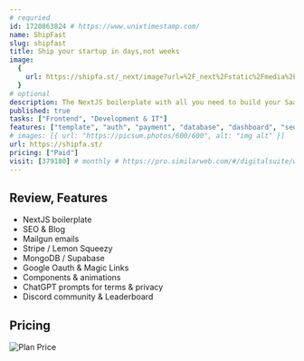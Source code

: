```yaml
---
# requried
id: 1720863824 # https://www.unixtimestamp.com/
name: ShipFast
slug: shipfast
title: Ship your startup in days,not weeks
image:
  {
    url: https://shipfa.st/_next/image?url=%2F_next%2Fstatic%2Fmedia%2Fdemo.a9a3174c.png&w=3840&q=75,
  }
# optional
description: The NextJS boilerplate with all you need to build your SaaS, AI tool, or any other web app and make your first $ online fast.
published: true
tasks: ["Frontend", "Development & IT"]
features: ["template", "auth", "payment", "database", "dashboard", "seo"]
# images: [{ url: "https://picsum.photos/600/600", alt: "img alt" }]
url: https://shipfa.st/
pricing: ["Paid"]
visit: [379180] # monthly # https://pro.similarweb.com/#/digitalsuite/websiteanalysis/home
---
```


## Review, Features

- NextJS boilerplate
- SEO & Blog
- Mailgun emails
- Stripe / Lemon Squeezy
- MongoDB / Supabase
- Google Oauth & Magic Links
- Components & animations
- ChatGPT prompts for terms & privacy
- Discord community & Leaderboard

## Pricing

<Img
  src="https://p140.p3.n0.cdn.zight.com/items/04u8DOEW/e25814e6-bd5f-4513-ae31-cf9744f2b351.jpg"
  alt="Plan Price"
/>
